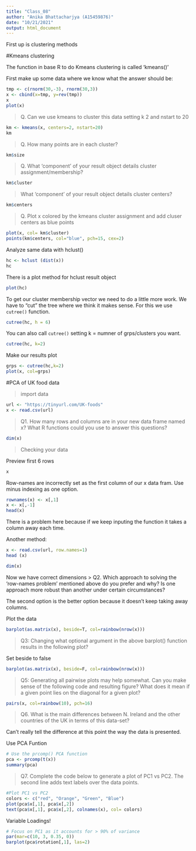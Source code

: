 ```yaml
---
title: "Class_08"
author: "Anika Bhattacharjya (A15459876)"
date: "10/21/2021"
output: html_document
---
```


First up is clustering methods

#Kmeans clustering

The function in base R to do Kmeans clustering is called 'kmeans()'

First make up some data where we know what the answer should be:

```r
tmp <- c(rnorm(30,-3), rnorm(30,3))
x <- cbind(x=tmp, y=rev(tmp))
x
plot(x)
```

> Q. Can we use kmeans to cluster this data setting k 2 and nstart to 20

```r
km <- kmeans(x, centers=2, nstart=20)
km
```

> Q. How many points are in each cluster?

```r
km$size
```

> Q. What 'component' of your result object details cluster assignment/membership?

```r
km$cluster
```

> What 'component' of your result object details cluster centers?

```r
km$centers
```


> Q. Plot x colored by the kmeans cluster assignment and add cluser centers as blue points

```r
plot(x, col= km$cluster)
points(km$centers, col="blue", pch=15, cex=2)
```

Analyze same data with hclust()

```r
hc <- hclust (dist(x))
hc
```

There is a plot method for hclust result object
```r
plot(hc)
```

To get our cluster membership vector we need to do a little more work. We have to "cut" the tree where we think it makes sense. For this we use `cutree()` function.

```r
cutree(hc, h = 6)
```
 You can also call `cutree()` setting k = numner of grps/clusters you want.
 
```r
cutree(hc, k=2)
```
 
 Make our results plot
 
```r
grps <- cutree(hc,k=2)
plot(x, col=grps)
```
 
#PCA of UK food data

> import data

```r
url <- "https://tinyurl.com/UK-foods"
x <- read.csv(url)
```

> Q1. How many rows and columns are in your new data frame named x? What R functions could you use to answer this questions?

```r
dim(x)
```

> Checking your data

Preview first 6 rows

```r
x
```

Row-names are incorrectly set as the first column of our x data fram. Use minus indexing as one option.
```r
rownames(x) <- x[,1]
x <- x[,-1]
head(x)
```
 There is a problem here because if we keep inputing the function it takes a column away each time.

Another method:
```r
x <- read.csv(url, row.names=1)
head (x)
```
```r
dim(x)
```

Now we have correct dimensions
> Q2. Which approach to solving the ‘row-names problem’ mentioned above do you prefer and why? Is one approach more robust than another under certain circumstances?

The second option is the better option because it doesn't keep taking away columns.

Plot the data 
```r
barplot(as.matrix(x), beside=T, col=rainbow(nrow(x)))
```

> Q3: Changing what optional argument in the above barplot() function results in the following plot?

Set beside to false
```r
barplot(as.matrix(x), beside=F, col=rainbow(nrow(x)))
```

> Q5: Generating all pairwise plots may help somewhat. Can you make sense of the following code and resulting figure? What does it mean if a given point lies on the diagonal for a given plot?

```r
pairs(x, col=rainbow(10), pch=16)
```

> Q6. What is the main differences between N. Ireland and the other countries of the UK in terms of this data-set?

Can't really tell the difference at this point the way the data is presented.

Use PCA Funtion
```r
# Use the prcomp() PCA function
pca <- prcomp(t(x))
summary(pca)
```

> Q7. Complete the code below to generate a plot of PC1 vs PC2. The second line adds text labels over the data points.

```r
#Plot PC1 vs PC2
colors <- c("red", "Orange", "Green", "Blue")
plot(pca$x[,1], pca$x[,2])
text(pca$x[,1], pca$x[,2], colnames(x), col= colors)
```

Variable Loadings!

```r
# Focus on PC1 as it accounts for > 90% of variance
par(mar=c(10, 3, 0.35, 0))
barplot(pca$rotation[,1], las=2)
```

